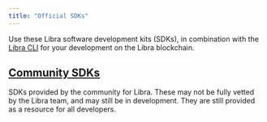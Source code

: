 ```yaml
---
title: "Official SDKs"
---
```



Use these Libra software development kits (SDKs), in combination with the [Libra CLI](/build/cli) for your development on the Libra blockchain.

<CardGrid>
  <LinkCard href="/build/sdks/ts-sdk" title="Typescript SDK" description="Libra Typescript SDK (recommended)" />

  <LinkCard href="/build/sdks/python-sdk" title="Python SDK" description="Libra Python SDK" />

  <LinkCard href="/build/sdks/go-sdk" title="Go SDK" description="Libra Go SDK" />

  <LinkCard href="/build/sdks/dotnet-sdk" title="C#/.NET SDK" description="Libra .NET SDK" />

  <LinkCard href="/build/sdks/rust-sdk" title="Rust SDK" description="Libra Rust SDK" />

  <LinkCard href="/build/sdks/cpp-sdk" title="C++ / Unreal SDK" description="Libra C++ / Unreal SDK" />

  <LinkCard href="/build/sdks/unity-sdk" title="Unity SDK" description="Libra Unity SDK" />

  <LinkCard href="/build/sdks/wallet-adapter" title="Wallet Adapter" description="Libra Wallet Adapter" />
</CardGrid>

## [Community SDKs](/build/sdks/community-sdks)

SDKs provided by the community for Libra.  These may not be fully vetted by the
Libra team, and may still be in development. They are still provided as a
resource for all developers.

<CardGrid>
  <LinkCard href="/build/sdks/community-sdks/kotlin-sdk" title="Kotlin SDK" description="Libra Kotlin Multiplatform SDK by Klibra2" />

  <LinkCard href="/build/sdks/community-sdks/swift-sdk" title="Swift SDK" description="Libra Swift SDK by Alcove" />
</CardGrid>
